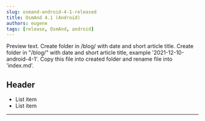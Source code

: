 ```yaml
---
slug: osmand-android-4-1-released
title: OsmAnd 4.1 (Android)
authors: eugene
tags: [release, OsmAnd, android]
---
```


Preview text.
Create folder in /blog/ with date and short article title.
Create folder in "/blog/" with date and short article title, example '2021-12-10-android-4-1'.
Copy this file into created folder and rename file into 'index.md'.

<!--truncate-->

<Translate android="yes" id="configure_profile" />

## Header
* List item
* List item


_________________________________________________

<LinksTelegram/>
<AndroidStore/>
